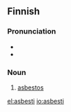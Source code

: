 ==Finnish==
{{wikipedia|lang=fi}}

===Pronunciation===
* {{hyphenation|as|bes|ti}}
* {{IPA|/ˈɑsbesti/|lang=fi}}

===Noun===
{{fi-noun|asbest|type=tuoli}}

# {{mineral|lang=fi}} [[asbestos]]

[[el:asbesti]]
[[io:asbesti]]